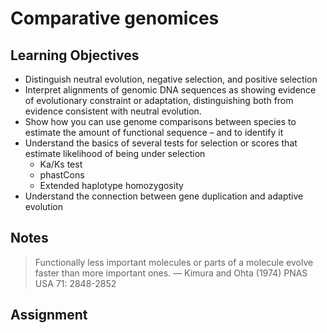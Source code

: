 # Comparative genomices {#lesson9}

## Learning Objectives

* Distinguish neutral evolution, negative selection, and positive selection
* Interpret alignments of genomic DNA sequences as showing evidence of evolutionary constraint or adaptation, distinguishing both from evidence consistent with neutral evolution.
* Show how you can use genome comparisons between species to estimate the amount of functional sequence – and to identify it
* Understand the basics of several tests for selection or scores that estimate likelihood of being under selection
    * Ka/Ks test
    * phastCons
    * Extended haplotype homozygosity
* Understand the connection between gene duplication and adaptive evolution

## Notes

> Functionally less important molecules or parts of a molecule evolve faster than more important ones.
> — Kimura and Ohta (1974) PNAS USA 71: 2848-2852

## Assignment

